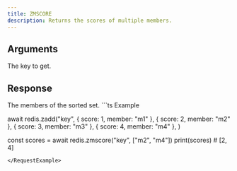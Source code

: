 ```yaml
---
title: ZMSCORE
description: Returns the scores of multiple members.
---
```



## Arguments 

<ParamField body="key" type="string" required>
  The key to get.
</ParamField>

## Response

<ResponseField body="members" type="TMember[]" required>
    The members of the sorted set.
</ResponseField>



<RequestExample>
```ts Example

await redis.zadd("key", 
    { score: 1, member: "m1" },
    { score: 2, member: "m2" },
    { score: 3, member: "m3" },
    { score: 4, member: "m4" },
)

const scores = await redis.zmscore("key", ["m2", "m4"])
print(scores) # [2, 4]
```
</RequestExample>
